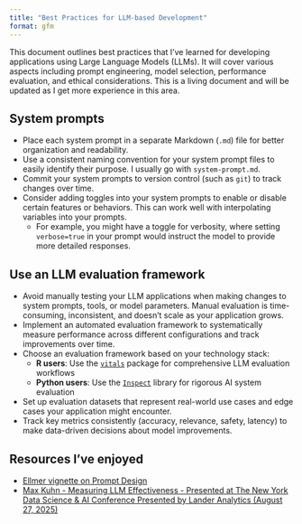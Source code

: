 ```yaml
---
title: "Best Practices for LLM-based Development"
format: gfm
---
```


This document outlines best practices that I've learned for developing applications using Large Language Models (LLMs). It will cover various aspects including prompt engineering, model selection, performance evaluation, and ethical considerations. This is a living document and will be updated as I get more experience in this area.

## System prompts

- Place each system prompt in a separate Markdown (`.md`) file for better organization and readability.
- Use a consistent naming convention for your system prompt files to easily identify their purpose. I usually go with `system-prompt.md`.
- Commit your system prompts to version control (such as `git`) to track changes over time.
- Consider adding toggles into your system prompts to enable or disable certain features or behaviors. This can work well with interpolating variables into your prompts.
    - For example, you might have a toggle for verbosity, where setting `verbose=true` in your prompt would instruct the model to provide more detailed responses.

## Use an LLM evaluation framework

- Avoid manually testing your LLM applications when making changes to system prompts, tools, or model parameters. Manual evaluation is time-consuming, inconsistent, and doesn't scale as your application grows.
- Implement an automated evaluation framework to systematically measure performance across different configurations and track improvements over time.
- Choose an evaluation framework based on your technology stack:
    - **R users**: Use the [`vitals`](https://vitals.tidyverse.org/index.html) package for comprehensive LLM evaluation workflows
    - **Python users**: Use the [`Inspect`](https://inspect.aisi.org.uk/) library for rigorous AI system evaluation
- Set up evaluation datasets that represent real-world use cases and edge cases your application might encounter.
- Track key metrics consistently (accuracy, relevance, safety, latency) to make data-driven decisions about model improvements.

## Resources I've enjoyed

- [Ellmer vignette on Prompt Design](https://ellmer.tidyverse.org/articles/prompt-design.html)
- [Max Kuhn - Measuring LLM Effectiveness -  Presented at The New York Data Science & AI Conference Presented by Lander Analytics (August 27, 2025)](https://www.youtube.com/embed/TQKbaIR-8J4)
